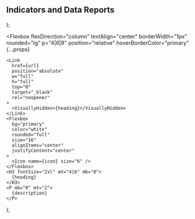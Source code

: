   <Section py="8|12" {...props}>
    <Container>
      <H2 m="0" lineHeight="tight" textAlign="center">
        Indicators and Data Reports
      </H2>
      <Grid col="1|2|3" mt="8|10|12" gap="4|6|8">
        <Card
          url="https://reflexjs.org/learn"
          icon="bar-chart-2"
          heading="Case Filing"
          description="When a criminal case is referred and charges filed."
        />
        <Card
          url="https://reflexjs.org/docs"
          icon="bar-chart-2"
          heading="Disposition"
          description="How a criminal case is resoved."
        />
        <Card
          url="https://reflexjs.org/library/blocks"
          icon="bar-chart-2"
          heading="Sentencing"
          description="Confinement in a jail, prison or other facility."
        />
        <Card
          url="https://reflexjs.org/learn"
          icon="grid"
          heading="Racial & Ethnic Differences"
          description="Indicators on racial and ethnic differences in the criminal justice system."
        />
        <Card
          url="https://reflexjs.org/docs"
          icon="grid"
          heading="Timeliness of Case Processing"
          description="Indicators on swift and effective case processing."
        />
        <Card
          url="https://reflexjs.org/library/blocks"
          icon="grid"
          heading="Addressing Serious Crime"
          description="Indicators on how our office deals with serious crime."
        />
      </Grid>
    </Container>
  </Section>
);

  <Flexbox
    flexDirection="column"
    textAlign="center"
    borderWidth="1px"
    rounded="lg"
    p="4|6|8"
    position="relative"
    hoverBorderColor="primary"
    {...props}
  >
    <Link
      href={url}
      position="absolute"
      w="full"
      h="full"
      top="0"
      target="_blank"
      rel="noopener"
    >
      <VisuallyHidden>{heading}</VisuallyHidden>
    </Link>
    <Flexbox
      bg="primary"
      color="white"
      rounded="full"
      size="16"
      alignItems="center"
      justifyContent="center"
    >
      <Icon name={icon} size="6" />
    </Flexbox>
    <H3 fontSize="2xl" mt="4|6" mb="0">
      {heading}
    </H3>
    <P mb="0" mt="2">
      {description}
    </P>
  </Flexbox>
);
